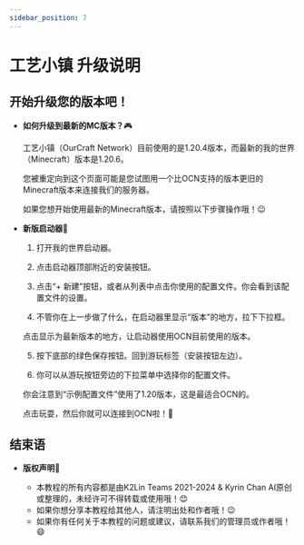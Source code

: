 ```yaml
---
sidebar_position: 7
---
```


# 工艺小镇 升级说明

## 开始升级您的版本吧！

- **如何升级到最新的MC版本？**🎮

    工艺小镇（OurCraft Network）目前使用的是1.20.4版本，而最新的我的世界（Minecraft）版本是1.20.6。

    您被重定向到这个页面可能是您试图用一个比OCN支持的版本更旧的Minecraft版本来连接我们的服务器。

    如果您想开始使用最新的Minecraft版本，请按照以下步骤操作哦！😉

- **新版启动器**🚀
    1) 打开我的世界启动器。

    2) 点击启动器顶部附近的安装按钮。

    3) 点击“+ 新建”按钮，或者从列表中点击你使用的配置文件。你会看到该配置文件的设置。

    4) 不管你在上一步做了什么，在启动器里显示“版本”的地方，拉下下拉框。
    
    点击显示为最新版本的地方，让启动器使用OCN目前使用的版本。

    5) 按下底部的绿色保存按钮。回到游玩标签（安装按钮左边）。

    6) 你可以从游玩按钮旁边的下拉菜单中选择你的配置文件。
    
    你会注意到“示例配置文件”使用了1.20版本，这是最适合OCN的。
    
    点击玩耍，然后你就可以连接到OCN啦！👏


## 结束语

- **版权声明**📝

    - 本教程的所有内容都是由K2Lin Teams 2021-2024 & Kyrin Chan AI原创或整理的，未经许可不得转载或使用哦！😊
    - 如果你想分享本教程给其他人，请注明出处和作者哦！😉
    - 如果你有任何关于本教程的问题或建议，请联系我们的管理员或作者哦！😄